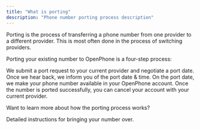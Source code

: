 ```yaml
---
title: "What is porting"
description: "Phone number porting process description"
---
```


Porting is the process of transferring a phone number from one provider to a different provider. This is most often done in the process of switching providers.

Porting your existing number to OpenPhone is a four-step process:

<Steps>
  <Step title="Submit port request">
    We submit a port request to your current provider and negotiate a port date.
  </Step>
  <Step title="Port date confirmed">
    Once we hear back, we inform you of the port date & time.
  </Step>
  <Step title="We port your number over">
    On the port date, we make your phone number available in your OpenPhone account.
  </Step>
  <Step title=" Cancel service with previous provider">
    Once the number is ported successfully, you can cancel your account with your current provider.
  </Step>
</Steps>

Want to learn more about how the porting process works?

<Card title="How to port your phone number to OpenPhone" icon="bring-forward" horizontal href="https://support.openphone.com/hc/en-us/articles/1500009862602-How-to-port-your-current-phone-number-to-OpenPhone">
  Detailed instructions for bringing your number over.
</Card>